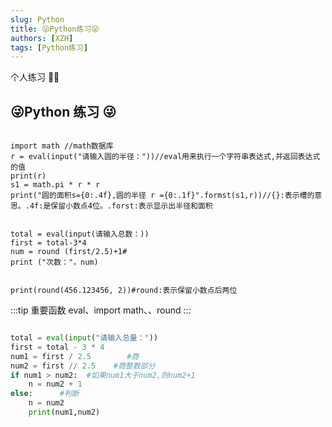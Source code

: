 ```yaml
---
slug: Python
title: 😜Python练习😜
authors: [XZH]
tags: [Python练习]
---
```


个人练习 🐱‍🚀

<!-- truncate -->

## 😜Python 练习 😜

```Py

import math //math数据库
r = eval(input("请输入圆的半径："))//eval用来执行一个字符串表达式,并返回表达式的值
print(r)
s1 = math.pi * r * r
print("圆的面积s={0:.4f},圆的半径 r ={0:.1f}".formst(s1,r))//{}:表示槽的意思。.4f:是保留小数点4位。.forst:表示显示出半径和面积

```

```Py

total = eval(input(请输入总数：))
first = total-3*4
num = round (first/2.5)+1#
print ("次数："，num)

```

```Py

print(round(456.123456, 2))#round:表示保留小数点后两位

```

:::tip 重要函数
eval、import math、、round
:::

```py

total = eval(input("请输入总量："))
first = total - 3 * 4
num1 = first / 2.5        #商
num2 = first // 2.5    #商整数部分
if num1 > num2:  #如果num1大于num2,则num2+1
    n = num2 + 1
else:      #判断
    n = num2
    print(num1,num2)

```
